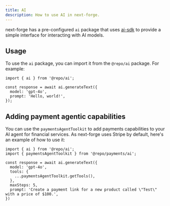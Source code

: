 ```yaml
---
title: AI
description: How to use AI in next-forge.
---
```


next-forge has a pre-configured `ai` package that uses [ai-sdk](https://sdk.vercel.ai/) to provide a simple interface for interacting with AI models.

## Usage

To use the `ai` package, you can import it from the `@repo/ai` package. For example:

```tsx
import { ai } from '@repo/ai';

const response = await ai.generateText({
  model: 'gpt-4o',
  prompt: 'Hello, world!',
});
```

## Adding payment agentic capabilities

You can use the `paymentsAgentToolkit` to add payments capabilities to your AI agent for financial services. As next-forge uses Stripe by default, here's an example of how to use it:

```tsx
import { ai } from '@repo/ai';
import { paymentsAgentToolkit } from '@repo/payments/ai';

const response = await ai.generateText({
  model: 'gpt-4o',
  tools: {
    ...paymentsAgentToolkit.getTools(),
  },
  maxSteps: 5,
  prompt: 'Create a payment link for a new product called \"Test\" with a price of $100.',
})
```

